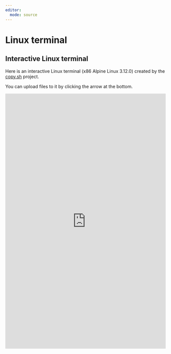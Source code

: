 ```yaml
---
editor: 
  mode: source
---
```


# Linux terminal

## Interactive Linux terminal

Here is an interactive Linux terminal (x86 Alpine Linux 3.12.0) created by the [copy.sh](http://copy.sh/v86/) project.

You can upload files to it by clicking the arrow at the bottom.

```{=html}
<iframe width="100%" height="800" src="https://bellard.org/jslinux/vm.html?url=alpine-x86.cfg&mem=192" allowfullscreen scrolling="yes" class="iframe-class" frameborder="0"></iframe>
```
